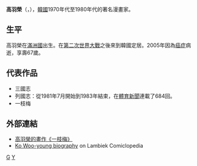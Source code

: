'''高羽榮'''（{{lang-ko|'''고우영'''}}，{{bd|1938年|9月27日|2005年|4月25日|catIdx=G}}），[[韓國|韓國]]1970年代至1980年代的著名漫畫家。

==生平==
高羽榮在[[滿洲國|滿洲國]]出生。在[[第二次世界大戰|第二次世界大戰]]之後來到韓國定居。2005年因為[[癌症|癌症]]病逝，享壽67歲。

==代表作品==
* 三國志
* 列國志：從1981年7月開始到1983年結束，在[[體育新聞|體育新聞]]連載了684回。
* 一枝梅
==外部連結==
* [https://web.archive.org/web/20070311133659/http://www.booksfromkorea.org/books_kr_lev2.asp?bunya=1&no=300 高羽榮的畫作《一枝梅》]
* [http://lambiek.net/artists/k/ko-woo-young.htm Ko Woo-young biography] {{Wayback|url=http://lambiek.net/artists/k/ko-woo-young.htm |date=20180701222323 }} on Lambiek Comiclopedia

{{作家小作品}}

[[category:韓國漫畫家|G]]
[[category:高姓|Y]]